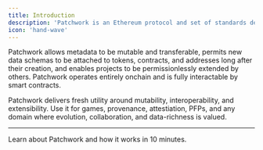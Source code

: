 ```yaml
---
title: Introduction
description: 'Patchwork is an Ethereum protocol and set of standards designed to supercharge onchain entities new & old with fully onchain data.'
icon: 'hand-wave'
---
```


Patchwork allows metadata to be mutable and transferable, permits new data schemas to be attached to tokens, contracts, and addresses long after their creation, and enables projects to be permissionlessly extended by others. Patchwork operates entirely onchain and is fully interactable by smart contracts.

Patchwork delivers fresh utility around mutability, interoperability, and extensibility. Use it for games, provenance, attestiation, PFPs, and any domain where evolution, collaboration, and data-richness is valued.

---

<Card title="Get aquainted with Patchwork →" icon="graduation-cap" href="/protocol/getting-started/101">
  Learn about Patchwork and how it works in 10 minutes.
</Card>
